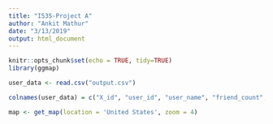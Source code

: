 ```yaml
---
title: "I535-Project A"
author: "Ankit Mathur"
date: "3/13/2019"
output: html_document
---
```


```r
knitr::opts_chunk$set(echo = TRUE, tidy=TRUE)
library(ggmap)
```

```r
user_data <- read.csv("output.csv")
```

```r
colnames(user_data) = c("X_id", "user_id", "user_name", "friend_count", "follower_count", "status_count", "user_location", "lat", "lng")
```

```r
map <- get_map(location = 'United States', zoom = 4)
```

